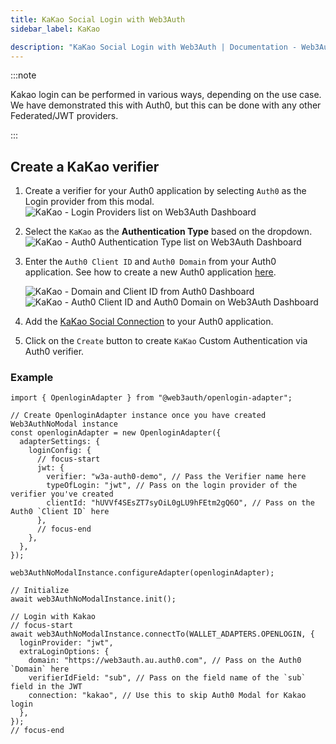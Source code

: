 ```yaml
---
title: KaKao Social Login with Web3Auth
sidebar_label: KaKao

description: "KaKao Social Login with Web3Auth | Documentation - Web3Auth"
---
```


:::note

Kakao login can be performed in various ways, depending on the use case. We have demonstrated this
with Auth0, but this can be done with any other Federated/JWT providers.

:::

## Create a KaKao verifier

1. Create a verifier for your Auth0 application by selecting `Auth0` as the Login provider from this
   modal.
   ![KaKao - Login Providers list on Web3Auth Dashboard](/images/dashboard/create-verifier-auth0.png)
2. Select the `KaKao` as the **Authentication Type** based on the dropdown.
   ![KaKao - Auth0 Authentication Type list on Web3Auth Dashboard](/images/dashboard/create-verifier-google.png)
3. Enter the `Auth0 Client ID` and `Auth0 Domain` from your Auth0 application. See how to create a
   new Auth0 application [here](https://auth0.com/docs/quickstart/webapp/).

   ![KaKao - Domain and Client ID from Auth0 Dashboard](/images/dashboard/create-verifier-auth0-filled-common.png)
   ![KaKao - Auth0 Client ID and Auth0 Domain on Web3Auth Dashboard](/images/dashboard/create-verifier-auth0-unfilled.png)

4. Add the [KaKao Social Connection](https://marketplace.auth0.com/integrations/kakao-login) to your
   Auth0 application.
5. Click on the `Create` button to create `KaKao` Custom Authentication via Auth0 verifier.

### Example

```tsx
import { OpenloginAdapter } from "@web3auth/openlogin-adapter";

// Create OpenloginAdapter instance once you have created Web3AuthNoModal instance
const openloginAdapter = new OpenloginAdapter({
  adapterSettings: {
    loginConfig: {
      // focus-start
      jwt: {
        verifier: "w3a-auth0-demo", // Pass the Verifier name here
        typeOfLogin: "jwt", // Pass on the login provider of the verifier you've created
        clientId: "hUVVf4SEsZT7syOiL0gLU9hFEtm2gQ6O", // Pass on the Auth0 `Client ID` here
      },
      // focus-end
    },
  },
});

web3AuthNoModalInstance.configureAdapter(openloginAdapter);

// Initialize
await web3AuthNoModalInstance.init();

// Login with Kakao
// focus-start
await web3AuthNoModalInstance.connectTo(WALLET_ADAPTERS.OPENLOGIN, {
  loginProvider: "jwt",
  extraLoginOptions: {
    domain: "https://web3auth.au.auth0.com", // Pass on the Auth0 `Domain` here
    verifierIdField: "sub", // Pass on the field name of the `sub` field in the JWT
    connection: "kakao", // Use this to skip Auth0 Modal for Kakao login
  },
});
// focus-end
```
